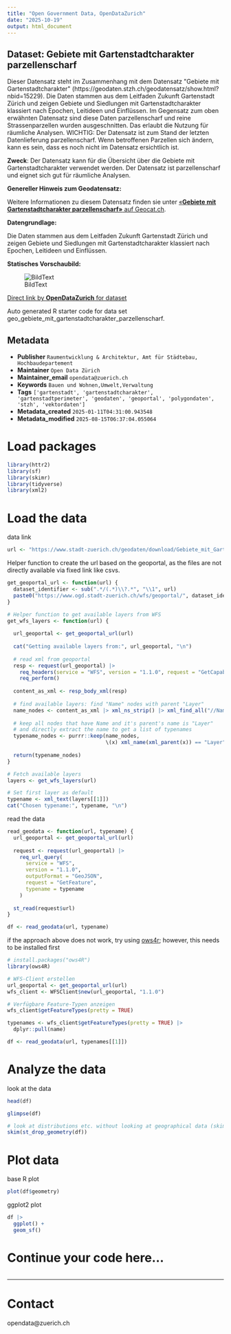 ```yaml
---
title: "Open Government Data, OpenDataZurich"
date: "2025-10-19"
output: html_document
---
```


## Dataset: Gebiete mit Gartenstadtcharakter parzellenscharf

Dieser Datensatz steht im Zusammenhang mit dem Datensatz &quot;Gebiete mit Gartenstadtcharakter&quot; (https://geodaten.stzh.ch/geodatensatz/show.html?nbid=15229). 
Die Daten stammen aus dem Leitfaden Zukunft Gartenstadt Zürich und zeigen Gebiete und Siedlungen mit Gartenstadtcharakter klassiert nach Epochen, Leitideen und Einflüssen. 
Im Gegensatz zum oben erwähnten Datensatz sind diese Daten parzellenscharf und reine Strassenparzellen wurden ausgeschnitten. Das erlaubt die Nutzung für räumliche Analysen.
WICHTIG: Der Datensatz ist zum Stand der letzten Datenlieferung parzellenscharf. Wenn betroffenen Parzellen sich ändern, kann es sein, dass es noch nicht im Datensatz ersichtlich ist.

**Zweck**: Der Datensatz kann für die Übersicht über die Gebiete mit Gartenstadtcharakter verwendet werden. Der Datensatz ist parzellenscharf und eignet sich gut für räumliche Analysen.


**Genereller Hinweis zum Geodatensatz:**


Weitere Informationen zu diesem Datensatz finden sie unter [«**Gebiete mit Gartenstadtcharakter parzellenscharf»** auf Geocat.ch](https://www.geocat.ch/geonetwork/srv/ger/catalog.search#/metadata/5e8a2804-41a0-4eb2-b7c7-aa5b44943ee4).				
			   

**Datengrundlage:**

Die Daten stammen aus dem Leitfaden Zukunft Gartenstadt Zürich und zeigen Gebiete und Siedlungen mit Gartenstadtcharakter klassiert nach Epochen, Leitideen und Einflüssen. 

**Statisches Vorschaubild:**

![BildText](https://www.gis.stadt-zuerich.ch/zueriplan_docs/geocat/5e8a2804-41a0-4eb2-b7c7-aa5b44943ee4.png)



[Direct link by **OpenDataZurich** for dataset](https://data.stadt-zuerich.ch/dataset/geo_gebiete_mit_gartenstadtcharakter_parzellenscharf)

Auto generated R starter code for data set geo_gebiete_mit_gartenstadtcharakter_parzellenscharf.

## Metadata

- **Publisher** `Raumentwicklung & Architektur, Amt für Städtebau, Hochbaudepartement`
- **Maintainer** `Open Data Zürich`
- **Maintainer_email** `opendata@zuerich.ch`
- **Keywords** `Bauen und Wohnen,Umwelt,Ver­walt­ung`
- **Tags** `['gartenstadt', 'gartenstadtcharakter', 'gartenstadtperimeter', 'geodaten', 'geoportal', 'polygondaten', 'stzh', 'vektordaten']`
- **Metadata_created** `2025-01-11T04:31:00.943548`
- **Metadata_modified** `2025-08-15T06:37:04.055064`


# Load packages

```r
library(httr2)
library(sf)
library(skimr)
library(tidyverse)
library(xml2)
```

# Load the data

data link
```r
url <- "https://www.stadt-zuerich.ch/geodaten/download/Gebiete_mit_Gartenstadtcharakter_parzellenscharf?format=geojson_link"
```


Helper function to create the url based on the geoportal, as the files are not directly available via fixed link like csvs.
```r
get_geoportal_url <- function(url) {
  dataset_identifier <- sub(".*/(.*)\\?.*", "\\1", url)
  paste0("https://www.ogd.stadt-zuerich.ch/wfs/geoportal/", dataset_identifier)
}
```

```r
# Helper function to get available layers from WFS
get_wfs_layers <- function(url) {
  
  url_geoportal <- get_geoportal_url(url)
  
  cat("Getting available layers from:", url_geoportal, "\n")
  
  # read xml from geoportal
  resp <- request(url_geoportal) |> 
    req_headers(service = "WFS", version = "1.1.0", request = "GetCapabilities") |> 
    req_perform()
  
  content_as_xml <- resp_body_xml(resp)
  
  # find available layers: find "Name" nodes with parent "Layer"
  name_nodes <- content_as_xml |> xml_ns_strip() |> xml_find_all("//Name")
  
  # keep all nodes that have Name and it's parent's name is "Layer"
  # and directly extract the name to get a list of typenames
  typename_nodes <- purrr::keep(name_nodes,
                                \(x) xml_name(xml_parent(x)) == "Layer")
  
  return(typename_nodes)
}

# Fetch available layers
layers <- get_wfs_layers(url)

# Set first layer as default
typename <- xml_text(layers[[1]])
cat("Chosen typename:", typename, "\n")
```

read the data
```r
read_geodata <- function(url, typename) {
  url_geoportal <- get_geoportal_url(url)
  
  request <- request(url_geoportal) |>
    req_url_query(
      service = "WFS",
      version = "1.1.0",
      outputFormat = "GeoJSON",
      request = "GetFeature",
      typename = typename
    )
  
  st_read(request$url)
}

df <- read_geodata(url, typename)
```

if the approach above does not work, try using [ows4r](https://eblondel.github.io/ows4R/); however, this needs to be installed first
```r
# install.packages("ows4R")
library(ows4R)

# WFS-Client erstellen
url_geoportal <- get_geoportal_url(url)
wfs_client <- WFSClient$new(url_geoportal, "1.1.0")

# Verfügbare Feature-Typen anzeigen
wfs_client$getFeatureTypes(pretty = TRUE)

typenames <- wfs_client$getFeatureTypes(pretty = TRUE) |> 
  dplyr::pull(name)

df <- read_geodata(url, typenames[[1]])
```

# Analyze the data

look at the data
```r
head(df)
```

```r
glimpse(df)
```

```r
# look at distributions etc. without looking at geographical data (skim cannot deal with geometries)
skim(st_drop_geometry(df))
```

# Plot data

base R plot
```r
plot(df$geometry)
```

ggplot2 plot
```r
df |>
  ggplot() +
  geom_sf()
```

# Continue your code here...

```r

```

------------------------------------------------------------------------

# Contact

opendata@zuerich.ch
